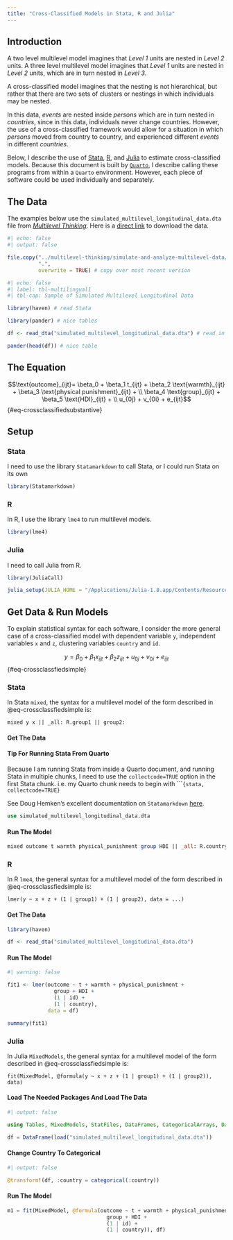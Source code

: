 ```yaml
---
title: "Cross-Classified Models in Stata, R and Julia"
---
```


## Introduction

A two level multilevel model imagines that *Level 1* units are nested in *Level 2* units. A three level multilevel model imagines that *Level 1* units are nested in *Level 2* units, which are in turn nested in *Level 3*. 

A cross-classified model imagines that the nesting is not hierarchical, but rather that there are two sets of clusters or nestings in which individuals may be nested. 

In this data, *events* are nested inside *persons* which are in turn nested in *countries*, since in this data, individuals never change countries. However, the use of a cross-classified framework would allow for a situation in which *persons* moved from country to country, and experienced different *events* in different *countries*. 

Below, I describe the use of [Stata](https://www.stata.com/), [R](https://www.r-project.org/), and [Julia](https://www.julialang.org/) to estimate cross-classified models. Because this document is built by [`Quarto`](https://quarto.org/), I describe calling these programs from within a `Quarto` environment. However, each piece of software could be used individually and separately.

## The Data

The examples below use the `simulated_multilevel_longitudinal_data.dta` file from [*Multilevel Thinking*](https://agrogan1.github.io/multilevel-thinking/simulated-multi-country-data.html). Here is a [direct link](https://github.com/agrogan1/multilevel-multilingual/raw/main/simulated_multilevel_longitudinal_data.dta) to download the data.

```r
#| echo: false
#| output: false

file.copy("../multilevel-thinking/simulate-and-analyze-multilevel-data/simulated_multilevel_longitudinal_data.dta", 
          ".",
          overwrite = TRUE) # copy over most recent version

```

```r
#| echo: false
#| label: tbl-multilingual1
#| tbl-cap: Sample of Simulated Multilevel Longitudinal Data

library(haven) # read Stata

library(pander) # nice tables

df <- read_dta("simulated_multilevel_longitudinal_data.dta") # read in data

pander(head(df)) # nice table

```

## The Equation

$$\text{outcome}_{ijt}= \beta_0 + \beta_1 t_{ijt} + \beta_2 \text{warmth}_{ijt} + \beta_3 \text{physical punishment}_{ijt} + \\ \beta_4 \text{group}_{ijt} + \beta_5 \text{HDI}_{ijt} + \\ u_{0j} + v_{0i} + e_{ijt}$$ {#eq-crossclassifiedsubstantive}
   
## Setup 

::: {.panel-tabset}

### Stata

I need to use the library `Statamarkdown` to call Stata, or I could run Stata on its own

```r

library(Statamarkdown)

```

### R

In R, I use the library `lme4` to run multilevel models.

```r

library(lme4)

```

### Julia

I need to call Julia from R.

```r

library(JuliaCall)

julia_setup(JULIA_HOME = "/Applications/Julia-1.8.app/Contents/Resources/julia/bin")

```

:::

## Get Data & Run Models

To explain statistical syntax for each software, I consider the more general case of a cross-classified model with dependent variable `y`, independent variables `x` and `z`, clustering variables `country` and `id`.

$$y = \beta_0 + \beta_1 x_{ijt} + \beta_2 z_{ijt} + u_{0j} + v_{0i} + e_{ijt}$$ {#eq-crossclassfiedsimple}

::: {.panel-tabset}

### Stata

In Stata `mixed`, the syntax for a multilevel model of the form described in @eq-crossclassfiedsimple is:

`mixed y x || _all: R.group1 || group2:`

#### Get The Data 

::: {.callout-tip collapse="true"}
#### Tip For Running Stata From Quarto

Because I am running Stata from inside a Quarto document, and running Stata in multiple chunks, I need to use the `collectcode=TRUE` option in the first Stata chunk. i.e. my Quarto chunk needs to begin with ````{stata, collectcode=TRUE}`

See Doug Hemken's excellent documentation on `Statamarkdown` [here](https://www.ssc.wisc.edu/~hemken/Stataworkshops/Statamarkdown/linking-code-blocks.html#linking-code-blocks-1).
:::

```stata

use simulated_multilevel_longitudinal_data.dta

```

#### Run The Model

```stata

mixed outcome t warmth physical_punishment group HDI || _all: R.country || id:

```

### R

In R `lme4`, the general syntax for a multilevel model of the form described in @eq-crossclassfiedsimple is:

`lmer(y ~ x + z + (1 | group1) + (1 | group2), data = ...)`

#### Get The Data

```r

library(haven)

df <- read_dta("simulated_multilevel_longitudinal_data.dta")

```

#### Run The Model

```r
#| warning: false

fit1 <- lmer(outcome ~ t + warmth + physical_punishment + 
               group + HDI +
               (1 | id) +
               (1 | country),
             data = df)

summary(fit1)

```

### Julia

In Julia `MixedModels`, the general syntax for a multilevel model of the form described in @eq-crossclassfiedsimple is:

`fit(MixedModel, @formula(y ~ x + z + (1 | group1) + (1 | group2)), data)`

#### Load The Needed Packages And Load The Data

```julia
#| output: false

using Tables, MixedModels, StatFiles, DataFrames, CategoricalArrays, DataFramesMeta

df = DataFrame(load("simulated_multilevel_longitudinal_data.dta"))

```

#### Change Country To Categorical

```julia
#| output: false

@transform!(df, :country = categorical(:country))

```

#### Run The Model

```julia

m1 = fit(MixedModel, @formula(outcome ~ t + warmth + physical_punishment + 
                                group + HDI +
                                (1 | id) +
                                (1 | country)), df)

```

:::

